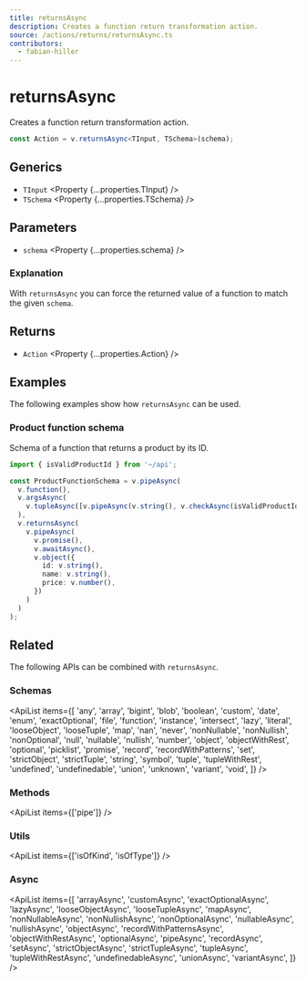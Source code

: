 ```yaml
---
title: returnsAsync
description: Creates a function return transformation action.
source: /actions/returns/returnsAsync.ts
contributors:
  - fabian-hiller
---
```



# returnsAsync

Creates a function return transformation action.

```ts
const Action = v.returnsAsync<TInput, TSchema>(schema);
```

## Generics

- `TInput` <Property {...properties.TInput} />
- `TSchema` <Property {...properties.TSchema} />

## Parameters

- `schema` <Property {...properties.schema} />

### Explanation

With `returnsAsync` you can force the returned value of a function to match the given `schema`.

## Returns

- `Action` <Property {...properties.Action} />

## Examples

The following examples show how `returnsAsync` can be used.

### Product function schema

Schema of a function that returns a product by its ID.

```ts
import { isValidProductId } from '~/api';

const ProductFunctionSchema = v.pipeAsync(
  v.function(),
  v.argsAsync(
    v.tupleAsync([v.pipeAsync(v.string(), v.checkAsync(isValidProductId))])
  ),
  v.returnsAsync(
    v.pipeAsync(
      v.promise(),
      v.awaitAsync(),
      v.object({
        id: v.string(),
        name: v.string(),
        price: v.number(),
      })
    )
  )
);
```

## Related

The following APIs can be combined with `returnsAsync`.

### Schemas

<ApiList
  items={[
    'any',
    'array',
    'bigint',
    'blob',
    'boolean',
    'custom',
    'date',
    'enum',
    'exactOptional',
    'file',
    'function',
    'instance',
    'intersect',
    'lazy',
    'literal',
    'looseObject',
    'looseTuple',
    'map',
    'nan',
    'never',
    'nonNullable',
    'nonNullish',
    'nonOptional',
    'null',
    'nullable',
    'nullish',
    'number',
    'object',
    'objectWithRest',
    'optional',
    'picklist',
    'promise',
    'record',
    'recordWithPatterns',
    'set',
    'strictObject',
    'strictTuple',
    'string',
    'symbol',
    'tuple',
    'tupleWithRest',
    'undefined',
    'undefinedable',
    'union',
    'unknown',
    'variant',
    'void',
  ]}
/>

### Methods

<ApiList items={['pipe']} />

### Utils

<ApiList items={['isOfKind', 'isOfType']} />

### Async

<ApiList
  items={[
    'arrayAsync',
    'customAsync',
    'exactOptionalAsync',
    'lazyAsync',
    'looseObjectAsync',
    'looseTupleAsync',
    'mapAsync',
    'nonNullableAsync',
    'nonNullishAsync',
    'nonOptionalAsync',
    'nullableAsync',
    'nullishAsync',
    'objectAsync',
    'recordWithPatternsAsync',
    'objectWithRestAsync',
    'optionalAsync',
    'pipeAsync',
    'recordAsync',
    'setAsync',
    'strictObjectAsync',
    'strictTupleAsync',
    'tupleAsync',
    'tupleWithRestAsync',
    'undefinedableAsync',
    'unionAsync',
    'variantAsync',
  ]}
/>
